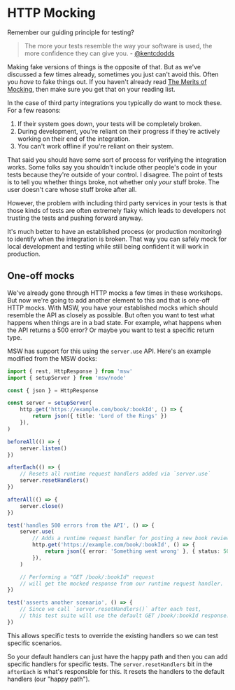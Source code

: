 # HTTP Mocking

<EpicVideo url="https://www.epicweb.dev/workshops/web-application-testing/http-mocking/intro-to-http-mocking" />

Remember our guiding principle for testing?

> The more your tests resemble the way your software is used, the more
> confidence they can give you. - [@kentcdodds](https://twitter.com/kentcdodds/status/977018512689455106)

Making fake versions of things is the opposite of that. But as we've discussed
a few times already, sometimes you just can't avoid this. Often you _have_ to
fake things out. If you haven't already read
[The Merits of Mocking](https://kentcdodds.com/blog/the-merits-of-mocking), then
make sure you get that on your reading list.

In the case of third party integrations you typically do want to mock these. For
a few reasons:

1. If their system goes down, your tests will be completely broken.
1. During development, you're reliant on their progress if they're actively
   working on their end of the integration.
1. You can't work offline if you're reliant on their system.

That said you should have some sort of process for verifying the integration
works. Some folks say you shouldn't include other people's code in your tests
because they're outside of your control. I disagree. The point of tests is to
tell you whether things broke, not whether only _your_ stuff broke. The user
doesn't care whose stuff broke after all.

However, the problem with including third party services in your tests is that
those kinds of tests are often extremely flaky which leads to developers not
trusting the tests and pushing forward anyway.

It's much better to have an established process (or production monitoring) to
identify when the integration is broken. That way you can safely mock for local
development and testing while still being confident it will work in production.

## One-off mocks

We've already gone through HTTP mocks a few times in these workshops. But now
we're going to add another element to this and that is one-off HTTP mocks. With
MSW, you have your established mocks which should resemble the API as closely
as possible. But often you want to test what happens when things are in a bad
state. For example, what happens when the API returns a 500 error? Or maybe you
want to test a specific return type.

MSW has support for this using the `server.use` API. Here's an example modified
from the MSW docks:

```ts
import { rest, HttpResponse } from 'msw'
import { setupServer } from 'msw/node'

const { json } = HttpResponse

const server = setupServer(
	http.get('https://example.com/book/:bookId', () => {
		return json({ title: 'Lord of the Rings' })
	}),
)

beforeAll(() => {
	server.listen()
})

afterEach(() => {
	// Resets all runtime request handlers added via `server.use`
	server.resetHandlers()
})

afterAll(() => {
	server.close()
})

test('handles 500 errors from the API', () => {
	server.use(
		// Adds a runtime request handler for posting a new book review.
		http.get('https://example.com/book/:bookId', () => {
			return json({ error: 'Something went wrong' }, { status: 500 })
		}),
	)

	// Performing a "GET /book/:bookId" request
	// will get the mocked response from our runtime request handler.
})

test('asserts another scenario', () => {
	// Since we call `server.resetHandlers()` after each test,
	// this test suite will use the default GET /book/:bookId response.
})
```

This allows specific tests to override the existing handlers so we can test
specific scenarios.

So your default handlers can just have the happy path and then you can add
specific handlers for specific tests. The `server.resetHandlers` bit in the
`afterEach` is what's responsible for this. It resets the handlers to the
default handlers (our "happy path").
